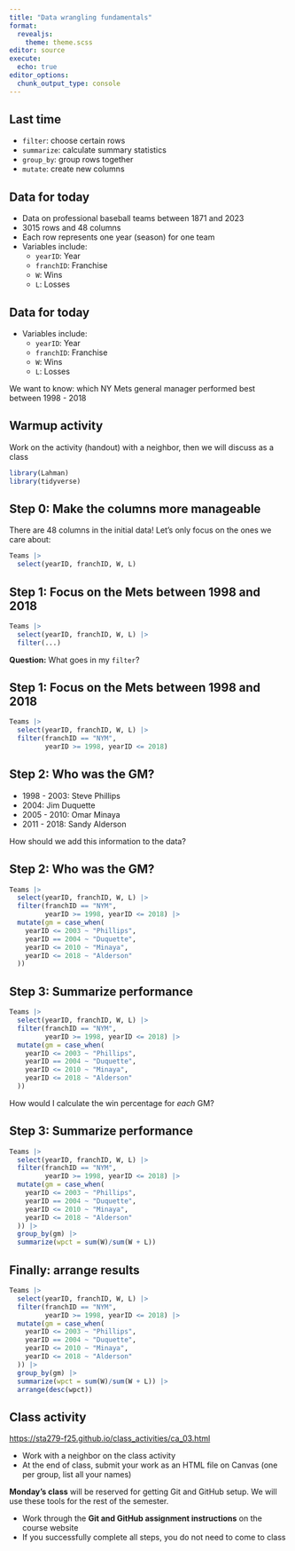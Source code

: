 ```yaml
---
title: "Data wrangling fundamentals"
format: 
  revealjs:
    theme: theme.scss
editor: source
execute: 
  echo: true
editor_options: 
  chunk_output_type: console
---
```


## Last time

* `filter`: choose certain rows
* `summarize`: calculate summary statistics
* `group_by`: group rows together
* `mutate`: create new columns

## Data for today

* Data on professional baseball teams between 1871 and 2023
* 3015 rows and 48 columns
* Each row represents one year (season) for one team
* Variables include:
  * `yearID`: Year
  * `franchID`: Franchise
  * `W`: Wins
  * `L`: Losses
  
## Data for today

* Variables include:
  * `yearID`: Year
  * `franchID`: Franchise
  * `W`: Wins
  * `L`: Losses
  
We want to know: which NY Mets general manager performed best between 1998 - 2018

## Warmup activity

Work on the activity (handout) with a neighbor, then we will discuss as a class

```r
library(Lahman)
library(tidyverse)
```

## Step 0: Make the columns more manageable

There are 48 columns in the initial data! Let's only focus on the ones we care about:

```r
Teams |>
  select(yearID, franchID, W, L)
```

## Step 1: Focus on the Mets between 1998 and 2018

```r
Teams |>
  select(yearID, franchID, W, L) |>
  filter(...)
```

**Question:** What goes in my `filter`?

## Step 1: Focus on the Mets between 1998 and 2018

```r
Teams |>
  select(yearID, franchID, W, L) |>
  filter(franchID == "NYM",
         yearID >= 1998, yearID <= 2018)
```

## Step 2: Who was the GM?

* 1998 - 2003: Steve Phillips
* 2004: Jim Duquette
* 2005 - 2010: Omar Minaya
* 2011 - 2018: Sandy Alderson

How should we add this information to the data?

## Step 2: Who was the GM?

```r
Teams |>
  select(yearID, franchID, W, L) |>
  filter(franchID == "NYM",
         yearID >= 1998, yearID <= 2018) |>
  mutate(gm = case_when(
    yearID <= 2003 ~ "Phillips",
    yearID == 2004 ~ "Duquette",
    yearID <= 2010 ~ "Minaya",
    yearID <= 2018 ~ "Alderson"
  ))
```

## Step 3: Summarize performance

```r
Teams |>
  select(yearID, franchID, W, L) |>
  filter(franchID == "NYM",
         yearID >= 1998, yearID <= 2018) |>
  mutate(gm = case_when(
    yearID <= 2003 ~ "Phillips",
    yearID == 2004 ~ "Duquette",
    yearID <= 2010 ~ "Minaya",
    yearID <= 2018 ~ "Alderson"
  ))
```

How would I calculate the win percentage for *each* GM?

## Step 3: Summarize performance

```r
Teams |>
  select(yearID, franchID, W, L) |>
  filter(franchID == "NYM",
         yearID >= 1998, yearID <= 2018) |>
  mutate(gm = case_when(
    yearID <= 2003 ~ "Phillips",
    yearID == 2004 ~ "Duquette",
    yearID <= 2010 ~ "Minaya",
    yearID <= 2018 ~ "Alderson"
  )) |>
  group_by(gm) |>
  summarize(wpct = sum(W)/sum(W + L))
```

## Finally: arrange results

```r
Teams |>
  select(yearID, franchID, W, L) |>
  filter(franchID == "NYM",
         yearID >= 1998, yearID <= 2018) |>
  mutate(gm = case_when(
    yearID <= 2003 ~ "Phillips",
    yearID == 2004 ~ "Duquette",
    yearID <= 2010 ~ "Minaya",
    yearID <= 2018 ~ "Alderson"
  )) |>
  group_by(gm) |>
  summarize(wpct = sum(W)/sum(W + L)) |>
  arrange(desc(wpct))
```

## Class activity

[https://sta279-f25.github.io/class_activities/ca_03.html](https://sta279-f25.github.io/class_activities/ca_03.html)

* Work with a neighbor on the class activity
* At the end of class, submit your work as an HTML file on Canvas (one per group, list all your names)

**Monday's class** will be reserved for getting Git and GitHub setup. We will use these tools for the rest of the semester.

* Work through the **Git and GitHub assignment instructions** on the course website
* If you successfully complete all steps, you do not need to come to class

